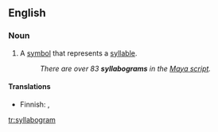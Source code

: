 ==English==

===Noun===
{{en-noun}}

# A [[symbol]] that represents a [[syllable]].
#:''There are over 83 '''syllabograms''' in the [[w:Maya script|Maya script]].''

====Translations====
{{trans-top|symbol}}
* Finnish: {{t|fi|tavumerkki}}, {{t|fi|syllabogrammi}}
{{trans-mid}}
{{trans-bottom}}

[[tr:syllabogram]]